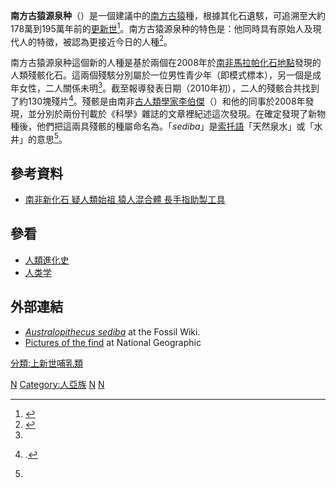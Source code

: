 {{Speciesbox
| taxon = Australopithecus sediba
| binomial_authority=[[Lee_Rogers_Berger|Berger]] et al., 2010<ref name="Berger1"/>
| fossil_range={{Fossil range|1.95|1.78}}<small>[[更新世|更新世]]</small>
| image = Australopithecus sediba.JPG
| image_caption = 
| extinct = yes
}}
'''南方古猿源泉种'''（{{lang|la|'''''Australopithecus sediba'''''}}）是一個建議中的[[南方古猿|南方古猿]]種，根據其化石遺駭，可追溯至大約178萬到195萬年前的[[更新世|更新世]]<ref name="Dirks">{{Citation |last=Dirks |first=P. H. G. M. |last2=Kibii |first2=J. M. |last3=Kuhn |first3=B. F. |last4=Steininger |first4=C. |last5=Churchill |first5=S. E. |last6=Kramers |first6=J. D. |last7=Pickering |first7=R. |last8=Farber |first8=D. L. |last9=Mériaux |first9=A.-S. |last10=Herries |first10=A. I. R. |last11=King |first11=G. C. P. |last12=Berger |first12=L. R. |year=2010 |journal=Science |title=Geological Setting and Age of ''Australopithecus sediba'' from Southern Africa |volume=328 |issue=5975 |pages=205–208 |doi=10.1126/science.1184950 }}</ref>。南方古猿源泉种的特色是：他同時具有原始人及現代人的特徵，被認為更接近今日的人種<ref name=globalandmail>{{cite news |url=http://www.theglobeandmail.com/news/technology/science/new-hominid-discovery-announced-creature-may-be-part-of-human-line/article1527526/?cid=art-rail-technology |title=New hominid discovery announced; creature may be part of human line |publisher=[[加拿大|加拿大]][[环球邮报|The Globe and Mail]] |first=Anne |last=McIlroy |date=2010-04-08 |accessdate=2010-04-13 |archive-date=2010-04-11 |archive-url=https://web.archive.org/web/20100411234225/http://www.theglobeandmail.com/news/technology/science/new-hominid-discovery-announced-creature-may-be-part-of-human-line/article1527526/?cid=art-rail-technology |dead-url=no }}</ref>。

南方古猿源泉种這個新的人種是基於兩個在2008年於[[南非|南非]][[馬拉帕化石地點|馬拉帕化石地點]]發現的人類殘骸化石。這兩個殘駭分別屬於一位男性青少年（即模式標本），另一個是成年女性，二人關係未明<ref name="Berger1"/>。截至報導發表日期（2010年初），二人的殘骸合共找到了約130塊殘片<ref name="Berger1">{{Citation |last=Berger |first=L. R. |last2=de Ruiter |first2=D. J. |last3=Churchill |first3=S. E. |last4=Schmid |first4=P. |last5=Carlson |first5=K. J. |last6=Dirks |first6=P. H. G. M. |last7=Kibii |first7=J. M. |year=2010 |title=''Australopithecus sediba'': A New Species of ''Homo''-Like Australopith from South Africa |journal=[[Science_(journal)|Science]] |volume=328 |issue=5975 |pages=195–204 |doi=10.1126/science.1184944 }}.</ref>。殘骸是由南非[[古人類學家|古人類學家]][[李伯傑|李伯傑]]（{{link-en|Lee R. Berger|Lee R. Berger}}）和他的同事於2008年發現，並分別於兩份刊載於《科學》雜誌的文章裡紀述這次發現。在確定發現了新物種後，他們把這兩具殘骸的種屬命名為{{lang|la|''Australopithecus sediba''}}。「''sediba''」是[[索托語|索托語]]「天然泉水」或「水井」的意思<ref name="Berger1"/>。

== 參考資料 ==
{{Reflist}}
*[http://hk.news.yahoo.com/%E5%8D%97%E9%9D%9E%E6%96%B0%E5%8C%96%E7%9F%B3-%E7%96%91%E4%BA%BA%E9%A1%9E%E5%A7%8B%E7%A5%96-%E7%8C%BF%E4%BA%BA%E6%B7%B7%E5%90%88%E9%AB%94-%E9%95%B7%E6%89%8B%E6%8C%87%E5%8A%A9%E8%A3%BD%E5%B7%A5%E5%85%B7-221342671.html 南非新化石  疑人類始祖  猿人混合體  長手指助製工具]{{dead link|date=2017年11月 |bot=InternetArchiveBot |fix-attempted=yes }}
== 參看 ==
* [[人類進化史|人類進化史]]
* [[人类学|人类学]]

== 外部連結 ==
{{wikispecies}}
{{Commonscat|Australopithecus sediba|南方古猿源泉种}}
* [https://web.archive.org/web/20100414010414/http://www.fossilwiki.org/index.php?title=Australopithecus_sediba ''Australopithecus sediba''] at the Fossil Wiki.
* [http://news.nationalgeographic.com/news/2010/04/photogalleries/100408-australopithecus-sediba-human-species-fossil-pictures/#australopithecus-sediba-skull-oblique-view_18458_600x450.jpg Pictures of the find] {{Wayback|url=http://news.nationalgeographic.com/news/2010/04/photogalleries/100408-australopithecus-sediba-human-species-fossil-pictures/#australopithecus-sediba-skull-oblique-view_18458_600x450.jpg |date=20190622162426 }} at National Geographic

{{Human_Evolution}}
{{已滅絕人科}}
{{Taxonbar}}
[[Category:南方古猿|N]]
[[Category:人亞族|Category:人亞族]]
[[分類:上新世哺乳類|分類:上新世哺乳類]]
[[Category:人科|N]]
[[Category:2010年描述的動物|N]]